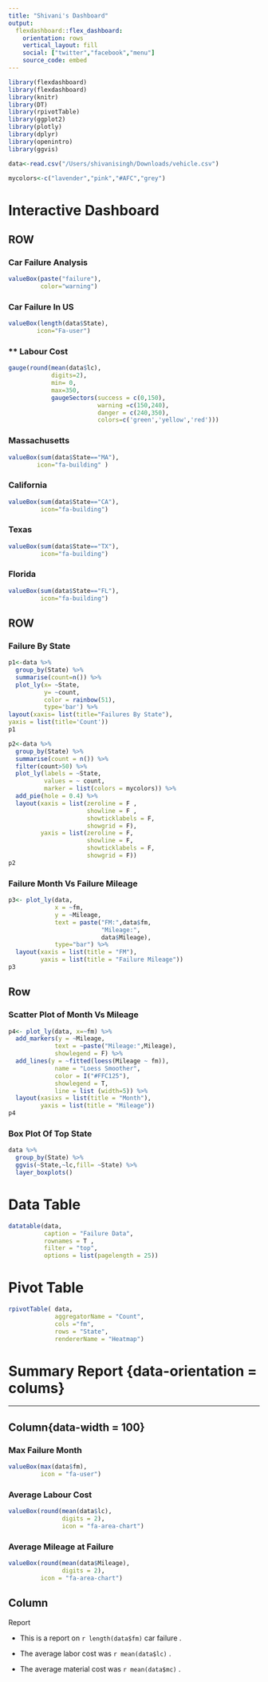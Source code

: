 ```yaml
---
title: "Shivani's Dashboard"
output: 
  flexdashboard::flex_dashboard:
    orientation: rows 
    vertical_layout: fill
    social: ["twitter","facebook","menu"]
    source_code: embed
---
```


```r
library(flexdashboard)
library(flexdashboard)
library(knitr)
library(DT)
library(rpivotTable)
library(ggplot2)
library(plotly)
library(dplyr)
library(openintro)
library(ggvis)
```
```r
data<-read.csv("/Users/shivanisingh/Downloads/vehicle.csv")

```
```r
mycolors<-c("lavender","pink","#AFC","grey")
```
Interactive Dashboard
================================

ROW
--------------------------------

### Car Failure Analysis 

```r
valueBox(paste("failure"),
         color="warning")
```

### Car Failure In US 
```r
valueBox(length(data$State),
        icon="Fa-user")
```
### ** Labour Cost 
```r
gauge(round(mean(data$lc),
            digits=2),
            min= 0,
            max=350,
            gaugeSectors(success = c(0,150),
                         warning =c(150,240),
                         danger = c(240,350),
                         colors=c('green','yellow','red')))
```

### Massachusetts
```r
valueBox(sum(data$State=="MA"),
        icon="fa-building" )
```

### California 
```r
valueBox(sum(data$State=="CA"),
         icon="fa-building")
```
### Texas 
```r
valueBox(sum(data$State=="TX"),
         icon="fa-building")
```
### Florida 
```r
valueBox(sum(data$State=="FL"),
         icon="fa-building")
```

ROW
-------------------------------
### Failure By State 
```r
p1<-data %>%
  group_by(State) %>%
  summarise(count=n()) %>%
  plot_ly(x= ~State,
          y= ~count,
          color = rainbow(51),
          type='bar') %>%
layout(xaxis= list(title="Failures By State"),
yaxis = list(title='Count'))
p1
```

```r
p2<-data %>%
  group_by(State) %>%
  summarise(count = n()) %>%
  filter(count>50) %>%
  plot_ly(labels = ~State,
          values = ~ count,
          marker = list(colors = mycolors)) %>%
  add_pie(hole = 0.4) %>%
  layout(xaxis = list(zeroline = F ,
                      showline = F ,
                      showticklabels = F,
                      showgrid = F),
         yaxis = list(zeroline = F,
                      showline = F,
                      showticklabels = F,
                      showgrid = F))
p2
```
### Failure Month Vs Failure Mileage 

```r
p3<- plot_ly(data,
             x = ~fm,
             y = ~Mileage,
             text = paste("FM:",data$fm,
                          "Mileage:",
                          data$Mileage),
             type="bar") %>%
  layout(xaxis = list(title = "FM"),
         yaxis = list(title = "Failure Mileage"))
p3
```
Row
------------------------------------
### Scatter Plot of Month Vs Mileage 

```r
p4<- plot_ly(data, x=~fm) %>%
  add_markers(y = ~Mileage,
             text = ~paste("Mileage:",Mileage),
             showlegend = F) %>%
  add_lines(y = ~fitted(loess(Mileage ~ fm)),
             name = "Loess Smoother",
             color = I("#FFC125"),
             showlegend = T,
             line = list (width=5)) %>%
  layout(xasixs = list(title = "Month"),
         yaxis = list(title = "Mileage"))
p4
``` 

### Box Plot Of Top State

```r
data %>%
  group_by(State) %>%
  ggvis(~State,~lc,fill= ~State) %>%
  layer_boxplots()
```


Data Table 
===========================================
```r
datatable(data,
          caption = "Failure Data",
          rownames = T ,
          filter = "top",
          options = list(pagelength = 25))
```

Pivot Table 
============================================
```r
rpivotTable( data,
             aggregatorName = "Count",
             cols ="fm",
             rows = "State",
             rendererName = "Heatmap")
```

Summary Report {data-orientation = colums}
============================================
----------------------------------------------

Column{data-width = 100}
--------------------------------------------

### Max Failure Month

```r
valueBox(max(data$fm),
         icon = "fa-user")
```
### Average Labour Cost 
```r
valueBox(round(mean(data$lc),
               digits = 2),
               icon = "fa-area-chart")
```
### Average Mileage at Failure 
```r
valueBox(round(mean(data$Mileage),
               digits = 2),
         icon = "fa-area-chart")
```

Column 
-------------------------------------
Report 

* This is a report on `r length(data$fm)` car failure .

* The average labor cost was `r mean(data$lc)` .

* The average material cost was `r mean(data$mc)` . 
